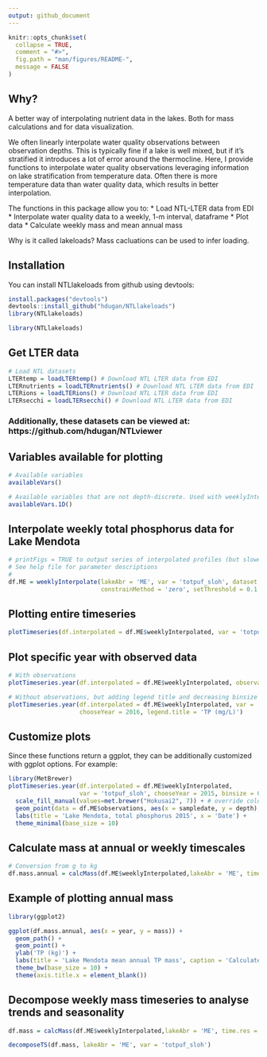 ```yaml
---
output: github_document
---
```


<!-- README.md is generated from README.Rmd. Please edit that file -->

```r
knitr::opts_chunk$set(
  collapse = TRUE,
  comment = "#>",
  fig.path = "man/figures/README-",
  message = FALSE
)
```

## Why?
A better way of interpolating nutrient data in the lakes. Both for mass calculations and for data visualization. 

We often linearly interpolate water quality observations between observation depths. This is typically fine if a lake is well mixed, but if it's stratified it introduces a lot of error around the thermocline. Here, I provide functions to interpolate water quality observations leveraging information on lake stratification from temperature data. Often there is more temperature data than water quality data, which results in better interpolation. 

The functions in this package allow you to:
* Load NTL-LTER data from EDI
* Interpolate water quality data to a weekly, 1-m interval, dataframe
* Plot data
* Calculate weekly mass and mean annual mass

Why is it called lakeloads? Mass cacluations can be used to infer loading. 

## Installation
You can install NTLlakeloads from github using devtools:

```r
install.packages("devtools")
devtools::install_github("hdugan/NTLlakeloads")
library(NTLlakeloads)
```

```r
library(NTLlakeloads)
```

## Get LTER data
```r
# Load NTL datasets
LTERtemp = loadLTERtemp() # Download NTL LTER data from EDI
LTERnutrients = loadLTERnutrients() # Download NTL LTER data from EDI
LTERions = loadLTERions() # Download NTL LTER data from EDI
LTERsecchi = loadLTERsecchi() # Download NTL LTER data from EDI
```

### Additionally, these datasets can be viewed at: https://github.com/hdugan/NTLviewer

## Variables available for plotting
```r
# Available variables
availableVars()

# Available variables that are not depth-discrete. Used with weeklyInterpolate.1D.
availableVars.1D()
```

## Interpolate weekly total phosphorus data for Lake Mendota
```r
# printFigs = TRUE to output series of interpolated profiles (but slower)
# See help file for parameter descriptions
# 
df.ME = weeklyInterpolate(lakeAbr = 'ME', var = 'totpuf_sloh', dataset = LTERnutrients, maxdepth = 24, 
                          constrainMethod = 'zero', setThreshold = 0.1, printFigs = F)
```

## Plotting entire timeseries 
```r
plotTimeseries(df.interpolated = df.ME$weeklyInterpolated, var = 'totpuf_sloh')
```

## Plot specific year with observed data
```r
# With observations
plotTimeseries.year(df.interpolated = df.ME$weeklyInterpolated, observations = df.ME$observations,  var = 'totpuf_sloh', chooseYear = 2008)

# Without observations, but adding legend title and decreasing binsize 
plotTimeseries.year(df.interpolated = df.ME$weeklyInterpolated, var = 'totpuf_sloh', binsize = 0.06,
                    chooseYear = 2016, legend.title = 'TP (mg/L)')
```

## Customize plots
Since these functions return a ggplot, they can be additionally customized with ggplot options. For example: 

```r
library(MetBrewer)
plotTimeseries.year(df.interpolated = df.ME$weeklyInterpolated,
                    var = 'totpuf_sloh', chooseYear = 2015, binsize = 0.1, legend.title = 'TP (mg/L)') +
  scale_fill_manual(values=met.brewer("Hokusai2", 7)) + # override color default
  geom_point(data = df.ME$observations, aes(x = sampledate, y = depth), size = 1, fill = 'gold', shape = 22, stroke = 0.2) + # sampling observations
  labs(title = 'Lake Mendota, total phosphorus 2015', x = 'Date') +
  theme_minimal(base_size = 10)
```

## Calculate mass at annual or weekly timescales
```r
# Conversion from g to kg
df.mass.annual = calcMass(df.ME$weeklyInterpolated,lakeAbr = 'ME', time.res = 'annual', conversion = 1e3)
```

## Example of plotting annual mass 
```r
library(ggplot2)

ggplot(df.mass.annual, aes(x = year, y = mass)) +
  geom_path() +
  geom_point() +
  ylab('TP (kg)') +
  labs(title = 'Lake Mendota mean annual TP mass', caption = 'Calculated from NTLlakeloads') +  
  theme_bw(base_size = 10) +
  theme(axis.title.x = element_blank())
```

## Decompose weekly mass timeseries to analyse trends and seasonality
```r
df.mass = calcMass(df.ME$weeklyInterpolated,lakeAbr = 'ME', time.res = 'weekly', conversion = 1e3)

decomposeTS(df.mass, lakeAbr = 'ME', var = 'totpuf_sloh')
```
